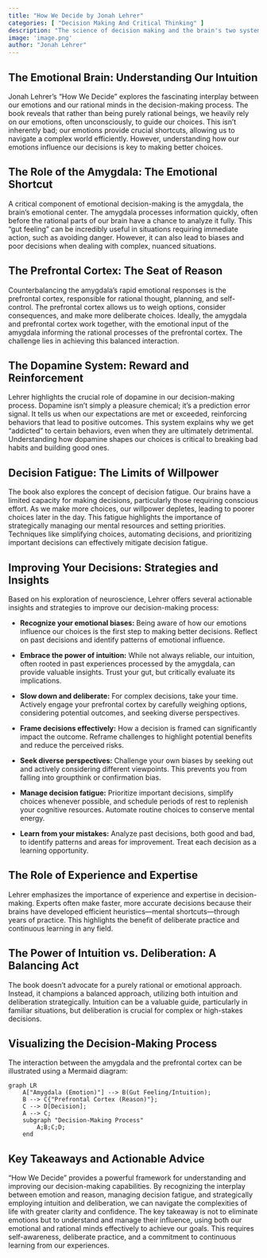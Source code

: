 ```yaml
---
title: "How We Decide by Jonah Lehrer"
categories: [ "Decision Making And Critical Thinking" ]
description: "The science of decision making and the brain's two systems"
image: 'image.png'
author: "Jonah Lehrer"
---
```

## The Emotional Brain:  Understanding Our Intuition

Jonah Lehrer's "How We Decide" explores the fascinating interplay between our emotions and our rational minds in the decision-making process.  The book reveals that rather than being purely rational beings, we heavily rely on our emotions, often unconsciously, to guide our choices.  This isn't inherently bad; our emotions provide crucial shortcuts, allowing us to navigate a complex world efficiently. However, understanding how our emotions influence our decisions is key to making better choices.


## The Role of the Amygdala: The Emotional Shortcut

A critical component of emotional decision-making is the amygdala, the brain's emotional center. The amygdala processes information quickly, often before the rational parts of our brain have a chance to analyze it fully. This "gut feeling" can be incredibly useful in situations requiring immediate action, such as avoiding danger.  However, it can also lead to biases and poor decisions when dealing with complex, nuanced situations.


## The Prefrontal Cortex:  The Seat of Reason

Counterbalancing the amygdala's rapid emotional responses is the prefrontal cortex, responsible for rational thought, planning, and self-control.  The prefrontal cortex allows us to weigh options, consider consequences, and make more deliberate choices.  Ideally, the amygdala and prefrontal cortex work together, with the emotional input of the amygdala informing the rational processes of the prefrontal cortex.  The challenge lies in achieving this balanced interaction.


##  The Dopamine System:  Reward and Reinforcement

Lehrer highlights the crucial role of dopamine in our decision-making process. Dopamine isn't simply a pleasure chemical; it's a prediction error signal.  It tells us when our expectations are met or exceeded, reinforcing behaviors that lead to positive outcomes.  This system explains why we get "addicted" to certain behaviors, even when they are ultimately detrimental.  Understanding how dopamine shapes our choices is critical to breaking bad habits and building good ones.


##  Decision Fatigue: The Limits of Willpower

The book also explores the concept of decision fatigue.  Our brains have a limited capacity for making decisions, particularly those requiring conscious effort. As we make more choices, our willpower depletes, leading to poorer choices later in the day. This fatigue highlights the importance of strategically managing our mental resources and setting priorities.  Techniques like simplifying choices, automating decisions, and prioritizing important decisions can effectively mitigate decision fatigue.


## Improving Your Decisions: Strategies and Insights

Based on his exploration of neuroscience, Lehrer offers several actionable insights and strategies to improve our decision-making process:

* **Recognize your emotional biases:**  Being aware of how our emotions influence our choices is the first step to making better decisions. Reflect on past decisions and identify patterns of emotional influence.

* **Embrace the power of intuition:**  While not always reliable, our intuition, often rooted in past experiences processed by the amygdala, can provide valuable insights.  Trust your gut, but critically evaluate its implications.

* **Slow down and deliberate:**  For complex decisions, take your time.  Actively engage your prefrontal cortex by carefully weighing options, considering potential outcomes, and seeking diverse perspectives.

* **Frame decisions effectively:**  How a decision is framed can significantly impact the outcome.  Reframe challenges to highlight potential benefits and reduce the perceived risks.

* **Seek diverse perspectives:**  Challenge your own biases by seeking out and actively considering different viewpoints.  This prevents you from falling into groupthink or confirmation bias.

* **Manage decision fatigue:**  Prioritize important decisions, simplify choices whenever possible, and schedule periods of rest to replenish your cognitive resources.   Automate routine choices to conserve mental energy.

* **Learn from your mistakes:**  Analyze past decisions, both good and bad, to identify patterns and areas for improvement.   Treat each decision as a learning opportunity.


##  The Role of Experience and Expertise

Lehrer emphasizes the importance of experience and expertise in decision-making.  Experts often make faster, more accurate decisions because their brains have developed efficient heuristics—mental shortcuts—through years of practice. This highlights the benefit of deliberate practice and continuous learning in any field.


##  The Power of Intuition vs. Deliberation:  A Balancing Act

The book doesn't advocate for a purely rational or emotional approach.  Instead, it champions a balanced approach, utilizing both intuition and deliberation strategically.  Intuition can be a valuable guide, particularly in familiar situations, but deliberation is crucial for complex or high-stakes decisions.


##  Visualizing the Decision-Making Process

The interaction between the amygdala and the prefrontal cortex can be illustrated using a Mermaid diagram:

```mermaid
graph LR
    A["Amygdala (Emotion)"] --> B(Gut Feeling/Intuition);
    B --> C{"Prefrontal Cortex (Reason)"};
    C --> D[Decision];
    A --> C;
    subgraph "Decision-Making Process"
        A;B;C;D;
    end
```


##  Key Takeaways and Actionable Advice

"How We Decide" provides a powerful framework for understanding and improving our decision-making capabilities. By recognizing the interplay between emotion and reason, managing decision fatigue, and strategically employing intuition and deliberation, we can navigate the complexities of life with greater clarity and confidence.  The key takeaway is not to eliminate emotions but to understand and manage their influence, using both our emotional and rational minds effectively to achieve our goals.  This requires self-awareness, deliberate practice, and a commitment to continuous learning from our experiences.

